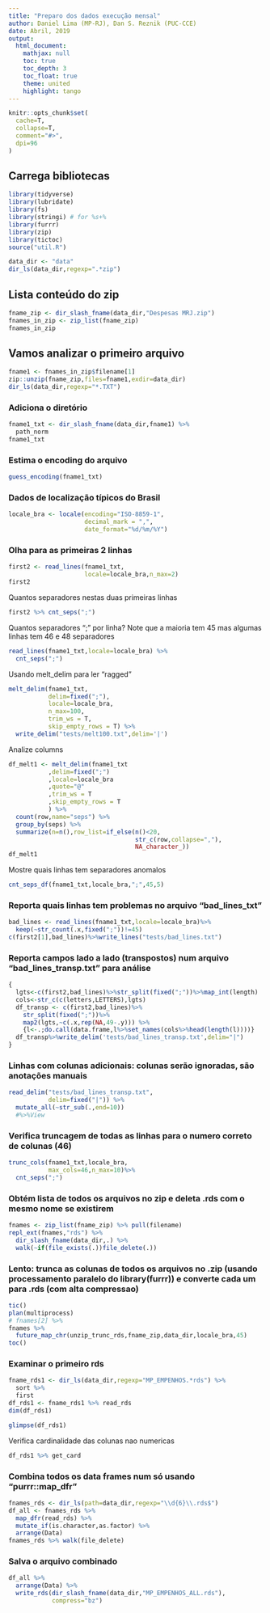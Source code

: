 ```yaml
---
title: "Preparo dos dados execução mensal"
author: Daniel Lima (MP-RJ), Dan S. Reznik (PUC-CCE)
date: Abril, 2019
output: 
  html_document:
    mathjax: null
    toc: true
    toc_depth: 3
    toc_float: true
    theme: united
    highlight: tango
---
```


```r
knitr::opts_chunk$set(
  cache=T,
  collapse=T,
  comment="#>",
  dpi=96
)
```

## Carrega bibliotecas

```r
library(tidyverse)
library(lubridate)
library(fs)
library(stringi) # for %s+%
library(furrr)
library(zip)
library(tictoc)
source("util.R")
```

```r
data_dir <- "data"
dir_ls(data_dir,regexp=".*zip")
```

## Lista conteúdo do zip

```r
fname_zip <- dir_slash_fname(data_dir,"Despesas MRJ.zip")
fnames_in_zip <- zip_list(fname_zip)
fnames_in_zip
```

## Vamos analizar o primeiro arquivo

```r
fname1 <- fnames_in_zip$filename[1]
zip::unzip(fname_zip,files=fname1,exdir=data_dir)
dir_ls(data_dir,regexp="*.TXT")
```

### Adiciona o diretório

```r
fname1_txt <- dir_slash_fname(data_dir,fname1) %>%
  path_norm
fname1_txt
```

### Estima o encoding do arquivo

```r
guess_encoding(fname1_txt)
```

### Dados de localização típicos do Brasil

```r
locale_bra <- locale(encoding="ISO-8859-1",
                     decimal_mark = ",",
                     date_format="%d/%m/%Y")
```

### Olha para as primeiras 2 linhas

```r
first2 <- read_lines(fname1_txt,
                     locale=locale_bra,n_max=2)
first2
```

Quantos separadores nestas duas primeiras linhas

```r
first2 %>% cnt_seps(";")
```

Quantos separadores ";" por linha? Note que a maioria tem 45 mas algumas linhas tem 46 e 48 separadores

```r
read_lines(fname1_txt,locale=locale_bra) %>%
  cnt_seps(";")
```

Usando melt_delim para ler "ragged"

```r
melt_delim(fname1_txt,
           delim=fixed(";"),
           locale=locale_bra,
           n_max=100,
           trim_ws = T,
           skip_empty_rows = T) %>%
  write_delim("tests/melt100.txt",delim='|')
```

Analize columns

```r
df_melt1 <- melt_delim(fname1_txt
           ,delim=fixed(";")
           ,locale=locale_bra
           ,quote="@"
           ,trim_ws = T
           ,skip_empty_rows = T
           ) %>%
  count(row,name="seps") %>%
  group_by(seps) %>%
  summarize(n=n(),row_list=if_else(n()<20,
                                   str_c(row,collapse=","),
                                   NA_character_))
df_melt1
```

Mostre quais linhas tem separadores anomalos

```r
cnt_seps_df(fname1_txt,locale_bra,";",45,5)
```

### Reporta quais linhas tem problemas no arquivo "bad_lines_txt"

```r
bad_lines <- read_lines(fname1_txt,locale=locale_bra)%>%
  keep(~str_count(.x,fixed(";"))!=45)
c(first2[1],bad_lines)%>%write_lines("tests/bad_lines.txt")
```

### Reporta campos lado a lado (transpostos) num arquivo "bad_lines_transp.txt" para análise

```r
{
  lgts<-c(first2,bad_lines)%>%str_split(fixed(";"))%>%map_int(length)
  cols<-str_c(c(letters,LETTERS),lgts)
  df_transp <- c(first2,bad_lines)%>%
    str_split(fixed(";"))%>%
    map2(lgts,~c(.x,rep(NA,49-.y))) %>%
    {l<-.;do.call(data.frame,l%>%set_names(cols%>%head(length(l))))}
  df_transp%>%write_delim('tests/bad_lines_transp.txt',delim="|")
}
```

### Linhas com colunas adicionais: colunas serão ignoradas, são anotações manuais

```r
read_delim("tests/bad_lines_transp.txt",
           delim=fixed("|")) %>%
  mutate_all(~str_sub(.,end=10))
  #%>%View
```

### Verifica truncagem de todas as linhas para o numero correto de colunas (46)

```r
trunc_cols(fname1_txt,locale_bra,
           max_cols=46,n_max=10)%>%
  cnt_seps(";")
```

### Obtém lista de todos os arquivos no zip e deleta .rds com o mesmo nome se existirem

```r
fnames <- zip_list(fname_zip) %>% pull(filename)
repl_ext(fnames,"rds") %>%
  dir_slash_fname(data_dir,.) %>%
  walk(~if(file_exists(.))file_delete(.))
```

### Lento: trunca as colunas de todos os arquivos no .zip (usando processamento paralelo do library(furrr)) e converte cada um para .rds (com alta compressao)

```r
tic()
plan(multiprocess)
# fnames[2] %>% 
fnames %>%
  future_map_chr(unzip_trunc_rds,fname_zip,data_dir,locale_bra,45)
toc()
```

### Examinar o primeiro rds

```r
fname_rds1 <- dir_ls(data_dir,regexp="MP_EMPENHOS.*rds") %>%
  sort %>%
  first
df_rds1 <- fname_rds1 %>% read_rds
dim(df_rds1)
```

```r
glimpse(df_rds1)
```

Verifica cardinalidade das colunas nao numericas

```r
df_rds1 %>% get_card
```

### Combina todos os data frames num só usando "purrr::map_dfr"

```r
fnames_rds <- dir_ls(path=data_dir,regexp="\\d{6}\\.rds$")
df_all <- fnames_rds %>%
  map_dfr(read_rds) %>%
  mutate_if(is.character,as.factor) %>%
  arrange(Data)
fnames_rds %>% walk(file_delete)
```

### Salva o arquivo combinado

```r
df_all %>% 
  arrange(Data) %>%
  write_rds(dir_slash_fname(data_dir,"MP_EMPENHOS_ALL.rds"),
            compress="bz")
```



